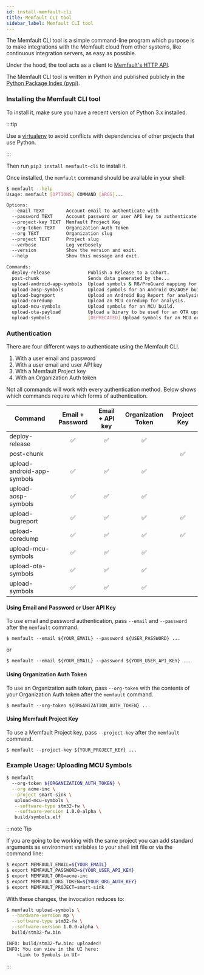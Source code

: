 ```yaml
---
id: install-memfault-cli
title: Memfault CLI tool
sidebar_label: Memfault CLI tool
---
```



The Memfault CLI tool is a simple command-line program which purpose is to make
integrations with the Memfault cloud from other systems, like continuous
integration servers, as easy as possible.

Under the hood, the tool acts as a client to [Memfault's HTTP API](/api).

The Memfault CLI tool is written in Python and published publicly in the
[Python Package Index (pypi)](https://pypi.org/project/memfault-cli/).

### Installing the Memfault CLI tool

To install it, make sure you have a recent version of Python 3.x installed.

:::tip

Use a
[virtualenv](https://packaging.python.org/tutorials/installing-packages/#creating-virtual-environments)
to avoid conflicts with dependencies of other projects that use Python.

:::

Then run `pip3 install memfault-cli` to install it.

Once installed, the `memfault` command should be available in your shell:

```bash
$ memfault --help
Usage: memfault [OPTIONS] COMMAND [ARGS]...

Options:
  --email TEXT        Account email to authenticate with
  --password TEXT     Account password or user API key to authenticate with
  --project-key TEXT  Memfault Project Key
  --org-token TEXT    Organization Auth Token
  --org TEXT          Organization slug
  --project TEXT      Project slug
  --verbose           Log verbosely
  --version           Show the version and exit.
  --help              Show this message and exit.

Commands:
  deploy-release              Publish a Release to a Cohort.
  post-chunk                  Sends data generated by the...
  upload-android-app-symbols  Upload symbols & R8/ProGuard mapping for an...
  upload-aosp-symbols         Upload symbols for an Android OS/AOSP build.
  upload-bugreport            Upload an Android Bug Report for analysis by...
  upload-coredump             Upload an MCU coredump for analysis.
  upload-mcu-symbols          Upload symbols for an MCU build.
  upload-ota-payload          Upload a binary to be used for an OTA update.
  upload-symbols              [DEPRECATED] Upload symbols for an MCU or...
```

### Authentication

There are four different ways to authenticate using the Memfault CLI.

1. With a user email and password
1. With a user email and user API key
1. With a Memfault Project key
1. With an Organization Auth token

Not all commands will work with every authentication method. Below shows which
commands require which forms of authentication.

| Command                    | Email + Password | Email + API key | Organization Token | Project Key |
| -------------------------- | :--------------: | :-------------: | :----------------: | :---------: |
| deploy-release             |        ✅        |       ✅        |         ✅         |             |
| post-chunk                 |                  |                 |                    |     ✅      |
| upload-android-app-symbols |        ✅        |       ✅        |         ✅         |             |
| upload-aosp-symbols        |        ✅        |       ✅        |         ✅         |             |
| upload-bugreport           |        ✅        |       ✅        |         ✅         |     ✅      |
| upload-coredump            |        ✅        |       ✅        |         ✅         |     ✅      |
| upload-mcu-symbols         |        ✅        |       ✅        |         ✅         |             |
| upload-ota-symbols         |        ✅        |       ✅        |         ✅         |             |
| upload-symbols             |        ✅        |       ✅        |         ✅         |             |

#### Using Email and Password or User API Key

To use email and password authentication, pass `--email` and `--password` after
the `memfault` command.

```
$ memfault --email ${YOUR_EMAIL} --password ${USER_PASSWORD} ...
```

or

```
$ memfault --email ${YOUR_EMAIL} --password ${YOUR_USER_API_KEY} ...
```

#### Using Organization Auth Token

To use an Organization auth token, pass `--org-token` with the contents of your
Organization Auth token after the `memfault` command.

```
$ memfault --org-token ${ORGANIZATION_AUTH_TOKEN} ...
```

#### Using Memfault Project Key

To use a Memfault Project key, pass `--project-key` after the `memfault`
command.

```
$ memfault --project-key ${YOUR_PROJECT_KEY} ...
```

### Example Usage: Uploading MCU Symbols

<AuthTokenRequiredCallout />

```bash
$ memfault
  --org-token ${ORGANIZATION_AUTH_TOKEN} \
  --org acme-inc \
  --project smart-sink \
   upload-mcu-symbols \
   --software-type stm32-fw \
   --software-version 1.0.0-alpha \
   build/symbols.elf
```

:::note Tip

If you are going to be working with the same project you can add standard
arguments as environment variables to your shell init file or via the command
line:

```bash
$ export MEMFAULT_EMAIL=${YOUR_EMAIL}
$ export MEMFAULT_PASSWORD=${YOUR_USER_API_KEY}
$ export MEMFAULT_ORG=acme-inc
$ export MEMFAULT_ORG_TOKEN=${YOUR_ORG_AUTH_KEY}
$ export MEMFAULT_PROJECT=smart-sink
```

With these changes, the invocation reduces to:

```bash
$ memfault upload-symbols \
  --hardware-version mp \
  --software-type stm32-fw \
  --software-version 1.0.0-alpha \
  build/stm32-fw.bin

INFO: build/stm32-fw.bin: uploaded!
INFO: You can view in the UI here:
    <Link to Symbols in UI>
```

:::
